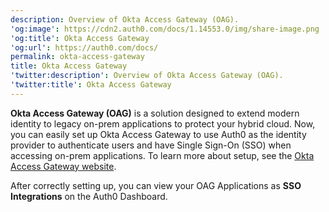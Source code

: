 ```yaml
---
description: Overview of Okta Access Gateway (OAG).
'og:image': https://cdn2.auth0.com/docs/1.14553.0/img/share-image.png
'og:title': Okta Access Gateway
'og:url': https://auth0.com/docs/
permalink: okta-access-gateway
title: Okta Access Gateway
'twitter:description': Overview of Okta Access Gateway (OAG).
'twitter:title': Okta Access Gateway
---
```

**Okta Access Gateway (OAG)** is a solution designed to extend modern identity to legacy on-prem applications to protect your hybrid cloud. Now, you can easily set up Okta Access Gateway to use Auth0 as the <Tooltip tip="Identity Provider (IdP): Service that stores and manages digital identities." cta="View Glossary" href="/docs/glossary?term=identity+provider">identity provider</Tooltip> to authenticate users and have <Tooltip tip="Identity Provider (IdP): Service that stores and manages digital identities." cta="View Glossary" href="/docs/glossary?term=Single+Sign-On">Single Sign-On</Tooltip> (SSO) when accessing on-prem applications. To learn more about setup, see the [Okta Access Gateway website](https://help.okta.com/oag/en-us/content/topics/access-gateway/ag-main.htm).

After correctly setting up, you can view your OAG Applications as **SSO Integrations** on the <Tooltip tip="Auth0 Dashboard: Auth0's main product to configure your services." cta="View Glossary" href="/docs/glossary?term=Auth0+Dashboard">Auth0 Dashboard</Tooltip>.